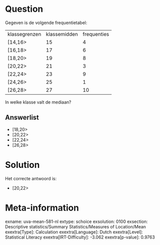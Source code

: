 Question
========

Gegeven is de volgende frequentietabel:

  --------------- -------------- -------------
  klassegrenzen   klassemidden   frequenties
  \[14,16\>       15             4
  \[16,18\>       17             6
  \[18,20\>       19             8
  \[20,22\>       21             3
  \[22,24\>       23             9
  \[24,26\>       25             1
  \[26,28\>       27             10
  --------------- -------------- -------------

In welke klasse valt de mediaan?


Answerlist
----------

* [18,20>
* [20,22>
* [22,24>
* [26,28>

Solution
========

Het correcte antwoord is: 

* [20,22>

Meta-information
================
exname: uva-mean-581-nl
extype: schoice
exsolution: 0100
exsection: Descriptive statistics/Summary Statistics/Measures of Location/Mean
exextra[Type]: Calculation
exextra[Language]: Dutch
exextra[Level]: Statistical Literacy
exextra[IRT-Difficulty]: -3.062
exextra[p-value]: 0.9763
